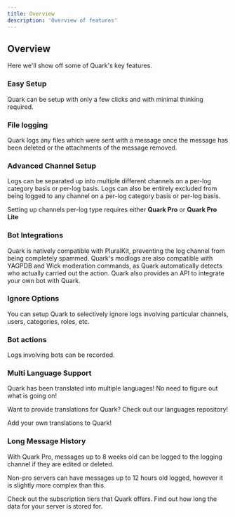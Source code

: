 ```yaml
---
title: Overview
description: 'Overview of features'
---
```


## Overview

Here we'll show off some of Quark's key features.

### Easy Setup

Quark can be setup with only a few clicks and with minimal thinking required.


### File logging

Quark logs any files which were sent with a message once the message has been deleted or the attachments of the message removed.


### Advanced Channel Setup

Logs can be separated up into multiple different channels on a per-log category basis or per-log basis. Logs can also be entirely excluded from being logged to any channel on a per-log category basis or per-log basis.

<Note>Setting up channels per-log type requires either **Quark Pro** or **Quark Pro Lite**</Note>


### Bot Integrations

Quark is natively compatible with PluralKit, preventing the log channel from being completely spammed. Quark's modlogs are also compatible with YAGPDB and Wick moderation commands, as Quark automatically detects who actually carried out the action. Quark also provides an API to integrate your own bot with Quark.


### Ignore Options

You can setup Quark to selectively ignore logs involving particular channels, users, categories, roles, etc.


### Bot actions

Logs involving bots can be recorded.


### Multi Language Support

Quark has been translated into multiple languages! No need to figure out what is going on!

<Note>Want to provide translations for Quark? Check out our languages repository!</Note>

<Card title="Languages Repository" icon="language" href="https://quark.bot/languages">
  Add your own translations to Quark!
</Card>


### Long Message History

With Quark Pro, messages up to 8 weeks old can be logged to the logging channel if they are edited or deleted.

<Note>Non-pro servers can have messages up to 12 hours old logged, however it is slightly more complex than this.</Note>

<Card title="Subscriptions" icon="crown" href="https://quark.bot/pro">
  Check out the subscription tiers that Quark offers.
</Card>

<Card title="Data Behaviour" icon="server" href="/data/behaviour">
  Find out how long the data for your server is stored for.
</Card>